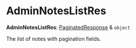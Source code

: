 
# AdminNotesListRes

 **AdminNotesListRes**: [PaginatedResponse](../interfaces/medusa.PaginatedResponse.mdx) & `object`

The list of notes with pagination fields.
